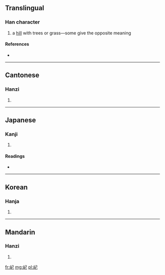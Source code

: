 ==Translingual==

===Han character===
{{Han char|rn=46|rad=山|as=03|sn=6|four=2771<sub>7</sub>|canj=山尸山 (USU), X山尸山 (XUSU)}}

# a [[hill]] with trees or grass—some give the opposite meaning

====References====
* {{Han ref|kx=0307.271|dkj=07891|dj=0607.150|hdz=10761.220|uh=5C7A|ud=23674|bh=C9D7|bd=51671}}

----

==Cantonese==

===Hanzi===
{{yue-hanzi|jyut=|y=gei2, hei2}}

# {{defn|Cantonese|sort=山03}}

----

==Japanese==

===Kanji===
{{ja-kanji|grade=|rs=山03}}

# {{defn|Japanese|sort=山03}}

====Readings====
* {{ja-readings|on=[[き]] (ki)|kun=}}

----

==Korean==

===Hanja===
{{ko-hanja|hangeul=기|rv=gi|mr=ki}}

# {{defn|Korean|sort=山03}}

----

==Mandarin==

===Hanzi===
{{cmn-hanzi|pin=[[qǐ]] ([[qi3]])|wg=ch'i<sup>3</sup>}}

# {{defn|Mandarin|sort=山03}}

[[fr:屺]]
[[mg:屺]]
[[pl:屺]]